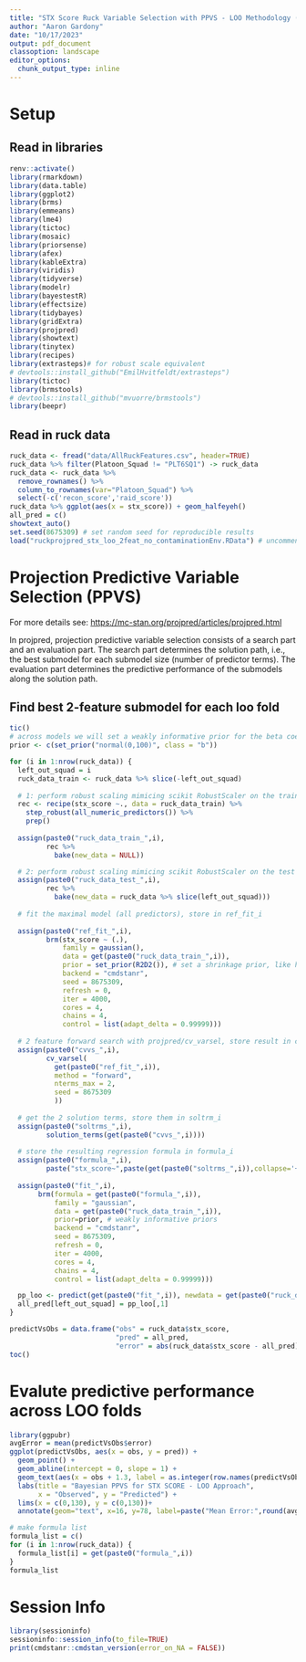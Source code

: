 ---
title: "STX Score Ruck Variable Selection with PPVS - LOO Methodology (2 Features)"
author: "Aaron Gardony"
date: "10/17/2023"
output: pdf_document
classoption: landscape
editor_options:
  chunk_output_type: inline
---

# Setup

## Read in libraries

```{r import libraries, echo=TRUE, message=FALSE, warning=FALSE}
renv::activate()
library(rmarkdown)
library(data.table)
library(ggplot2)
library(brms)
library(emmeans)
library(lme4)
library(tictoc)
library(mosaic)
library(priorsense)
library(afex)
library(kableExtra)
library(viridis)
library(tidyverse)
library(modelr)
library(bayestestR)
library(effectsize)
library(tidybayes)
library(gridExtra)
library(projpred)
library(showtext)
library(tinytex)
library(recipes)
library(extrasteps)# for robust scale equivalent
# devtools::install_github("EmilHvitfeldt/extrasteps")
library(tictoc)
library(brmstools)
# devtools::install_github("mvuorre/brmstools")
library(beepr)
```
\newpage

## Read in ruck data    

```{r read data and set up, message=FALSE, warning=FALSE}
ruck_data <- fread("data/AllRuckFeatures.csv", header=TRUE)
ruck_data %>% filter(Platoon_Squad != "PLT6SQ1") -> ruck_data
ruck_data <- ruck_data %>%
  remove_rownames() %>% 
  column_to_rownames(var="Platoon_Squad") %>% 
  select(-c('recon_score','raid_score'))
ruck_data %>% ggplot(aes(x = stx_score)) + geom_halfeyeh()
all_pred = c()
showtext_auto()
set.seed(8675309) # set random seed for reproducible results
load("ruckprojpred_stx_loo_2feat_no_contaminationEnv.RData") # uncomment when knitting
```
\newpage

# Projection Predictive Variable Selection (PPVS)

For more details see: <https://mc-stan.org/projpred/articles/projpred.html>

In projpred, projection predictive variable selection consists of a search part and an evaluation part. The search part determines the solution path, i.e., the best submodel for each submodel size (number of predictor terms). The evaluation part determines the predictive performance of the submodels along the solution path.

## Find best 2-feature submodel for each loo fold

```{r compute best fit model, eval=FALSE, include=TRUE}
tic()
# across models we will set a weakly informative prior for the beta coefficients
prior <- c(set_prior("normal(0,100)", class = "b"))

for (i in 1:nrow(ruck_data)) {
  left_out_squad = i
  ruck_data_train <- ruck_data %>% slice(-left_out_squad)
  
  # 1: perform robust scaling mimicing scikit RobustScaler on the training data for this iteration
  rec <- recipe(stx_score ~., data = ruck_data_train) %>% 
    step_robust(all_numeric_predictors()) %>% 
    prep()
  
  assign(paste0("ruck_data_train_",i),
         rec %>% 
           bake(new_data = NULL))

  # 2: perform robust scaling mimicing scikit RobustScaler on the test datum for this iteration
  assign(paste0("ruck_data_test_",i),
         rec %>% 
           bake(new_data = ruck_data %>% slice(left_out_squad)))
  
  # fit the maximal model (all predictors), store in ref_fit_i
  
  assign(paste0("ref_fit_",i),
         brm(stx_score ~ (.),
             family = gaussian(),
             data = get(paste0("ruck_data_train_",i)),
             prior = set_prior(R2D2()), # set a shrinkage prior, like horseshoe or R2D2
             backend = "cmdstanr",
             seed = 8675309,
             refresh = 0,
             iter = 4000,
             cores = 4,
             chains = 4,
             control = list(adapt_delta = 0.99999)))
  
  # 2 feature forward search with projpred/cv_varsel, store result in cvvs_i
  assign(paste0("cvvs_",i),
         cv_varsel(
           get(paste0("ref_fit_",i)),
           method = "forward",
           nterms_max = 2,
           seed = 8675309
           ))
         
  # get the 2 solution terms, store them in soltrm_i
  assign(paste0("soltrms_",i),
         solution_terms(get(paste0("cvvs_",i))))
  
  # store the resulting regression formula in formula_i 
  assign(paste0("formula_",i),
         paste("stx_score~",paste(get(paste0("soltrms_",i)),collapse='+'),collapse = ''))
  
  assign(paste0("fit_",i),
       brm(formula = get(paste0("formula_",i)),
           family = "gaussian",
           data = get(paste0("ruck_data_train_",i)),
           prior=prior, # weakly informative priors
           backend = "cmdstanr",
           seed = 8675309,
           refresh = 0,
           iter = 4000,
           cores = 4,
           chains = 4,
           control = list(adapt_delta = 0.99999)))

  pp_loo <- predict(get(paste0("fit_",i)), newdata = get(paste0("ruck_data_test_",i)))
  all_pred[left_out_squad] = pp_loo[,1]
}

predictVsObs = data.frame("obs" = ruck_data$stx_score,
                          "pred" = all_pred,
                          "error" = abs(ruck_data$stx_score - all_pred))
toc()
```
# Evalute predictive performance across LOO folds
```{r}
library(ggpubr)
avgError = mean(predictVsObs$error)
ggplot(predictVsObs, aes(x = obs, y = pred)) +
  geom_point() +
  geom_abline(intercept = 0, slope = 1) +
  geom_text(aes(x = obs + 1.3, label = as.integer(row.names(predictVsObs)))) +
  labs(title = "Bayesian PPVS for STX SCORE - LOO Approach",
       x = "Observed", y = "Predicted") + 
  lims(x = c(0,130), y = c(0,130))+
  annotate(geom="text", x=16, y=78, label=paste("Mean Error:",round(avgError,2),"%",sep=""), color="red")
```
```{r}
# make formula list
formula_list = c()
for (i in 1:nrow(ruck_data)) {
  formula_list[i] = get(paste0("formula_",i))
}
formula_list
```


\newpage

# Session Info

```{r session info}
library(sessioninfo)
sessioninfo::session_info(to_file=TRUE)
print(cmdstanr::cmdstan_version(error_on_NA = FALSE))
```
